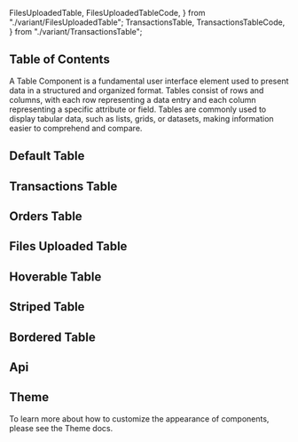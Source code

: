   FilesUploadedTable,
  FilesUploadedTableCode,
} from "./variant/FilesUploadedTable";
  TransactionsTable,
  TransactionsTableCode,
} from "./variant/TransactionsTable";


## Table of Contents

A Table Component is a fundamental user interface element used to present data in a structured and organized format. Tables consist of rows and columns, with each row representing a data entry and each column representing a specific attribute or field. Tables are commonly used to display tabular data, such as lists, grids, or datasets, making information easier to comprehend and compare.

## Default Table

<CodePreview code={DefaultTableCode}>
  <DefaultTable />
</CodePreview>

## Transactions Table

<CodePreview code={TransactionsTableCode}>
  <TransactionsTable />
</CodePreview>

## Orders Table

<CodePreview code={OrdersTableCode}>
  <OrdersTable />
</CodePreview>

## Files Uploaded Table

<CodePreview code={FilesUploadedTableCode}>
  <FilesUploadedTable />
</CodePreview>

## Hoverable Table

<CodePreview code={HoverableTableCode}>
  <HoverableTable />
</CodePreview>

## Striped Table

<CodePreview code={StripedTableCode}>
  <StripedTable />
</CodePreview>

## Bordered Table

<CodePreview code={BorderedTableCode}>
  <BorderedTable />
</CodePreview>

## Api

<ComponentApi data={tableApiData} />

## Theme

To learn more about how to customize the appearance of components, please see the Theme docs.

<CssThemePreview code={useTheme().theme.table} />
